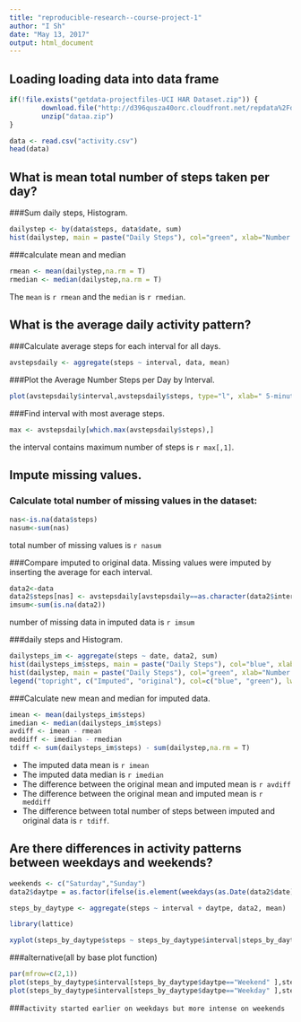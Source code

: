 ---
title: "reproducible-research--course-project-1"
author: "I Sh"
date: "May 13, 2017"
output: html_document
---




## Loading loading data into data frame

```{r echo=TRUE}
if(!file.exists("getdata-projectfiles-UCI HAR Dataset.zip")) {
        download.file("http://d396qusza40orc.cloudfront.net/repdata%2Fdata%2Factivity.zip",destfile = "dataa.zip")
        unzip("dataa.zip")
}

data <- read.csv("activity.csv")
head(data)
```


## What is mean total number of steps taken per day?
###Sum daily steps, Histogram.
```{r echo=TRUE} 
dailystep <- by(data$steps, data$date, sum)
hist(dailystep, main = paste("Daily Steps"), col="green", xlab="Number of Steps", breaks = 15)

```
###calculate mean and median
```{r echo=TRUE}
rmean <- mean(dailystep,na.rm = T)
rmedian <- median(dailystep,na.rm = T)
```
The ``mean`` is `r rmean` and the ``median`` is `r rmedian`.

## What is the average daily activity pattern?

###Calculate average steps for each interval for all days. 
 
```{r echo=TRUE}
avstepsdaily <- aggregate(steps ~ interval, data, mean)

```
###Plot the Average Number Steps per Day by Interval.
```{r echo=TRUE}
plot(avstepsdaily$interval,avstepsdaily$steps, type="l", xlab=" 5-minute interval", ylab="Num. of Steps",main="average daily Steps by Interval")
```
###Find interval with most average steps. 
```{r echo=TRUE}
max <- avstepsdaily[which.max(avstepsdaily$steps),]
```

 the interval contains  maximum number of steps is ``r max[,1]``.

## Impute missing values.
### Calculate total number of missing values in the dataset:
```{r echo=TRUE}
nas<-is.na(data$steps)
nasum<-sum(nas)
```
total number of missing values is ``r nasum``

###Compare imputed to original data. Missing values were imputed by inserting the average for each interval.  
```{r echo=TRUE}

data2<-data
data2$steps[nas] <- avstepsdaily[avstepsdaily==as.character(data2$interval[nas]),][,2]
imsum<-sum(is.na(data2))
```
number of missing data in imputed data is ``r imsum``


###daily steps  and  Histogram. 
```{r echo=TRUE}
dailysteps_im <- aggregate(steps ~ date, data2, sum)
hist(dailysteps_im$steps, main = paste("Daily Steps"), col="blue", xlab="Number of Steps",breaks = 15)
hist(dailystep, main = paste("Daily Steps"), col="green", xlab="Number of Steps", breaks = 15,add=T)
legend("topright", c("Imputed", "original"), col=c("blue", "green"), lwd=5)
```

###Calculate new mean and median for imputed data. 
```{r echo=TRUE}
imean <- mean(dailysteps_im$steps)
imedian <- median(dailysteps_im$steps)
avdiff <- imean - rmean
meddiff <- imedian - rmedian
tdiff <- sum(dailysteps_im$steps) - sum(dailystep,na.rm = T)
```
* The imputed data mean is `r imean`
* The imputed data median is `r imedian`
* The difference between the original mean and imputed mean is `r avdiff`
* The difference between the original mean and imputed mean is `r meddiff`
* The difference between total number of steps between imputed and original data is `r tdiff`. 

## Are there differences in activity patterns between weekdays and weekends?
```{r echo=TRUE}
weekends <- c("Saturday","Sunday")
data2$daytpe = as.factor(ifelse(is.element(weekdays(as.Date(data2$date)),weekends),  "Weekend","Weekday"))

steps_by_daytype <- aggregate(steps ~ interval + daytpe, data2, mean)

library(lattice)

xyplot(steps_by_daytype$steps ~ steps_by_daytype$interval|steps_by_daytype$daytpe, main="Average Steps per Day by Interval",xlab="Interval", ylab="Steps",layout=c(1,2), type="l")
```

###alternative(all by base plot function)
```{r echo=TRUE}
par(mfrow=c(2,1)) 
plot(steps_by_daytype$interval[steps_by_daytype$daytpe=="Weekend" ],steps_by_daytype$steps[steps_by_daytype$daytpe=="Weekend" ], type="l", xlab=" 5-minute interval", ylab="Num. of Steps",main="Weekend")
plot(steps_by_daytype$interval[steps_by_daytype$daytpe=="Weekday" ],steps_by_daytype$steps[steps_by_daytype$daytpe=="Weekday" ], type="l", xlab=" 5-minute interval", ylab="Num. of Steps",main="Weekday")
```

###``activity started earlier on weekdays but more intense on weekends``